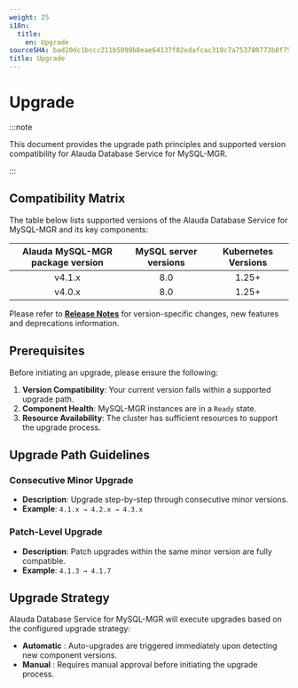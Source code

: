 ```yaml
---
weight: 25
i18n:
  title:
    en: Upgrade
sourceSHA: bad20dc1bccc211b5099b8eae64137f02edafcac310c7a753780773b0f75da9a
title: Upgrade
---
```


# Upgrade

:::note

This document provides the upgrade path principles and supported version compatibility for Alauda Database Service for MySQL-MGR.

:::


## Compatibility Matrix

The table below lists supported versions of the Alauda Database Service for MySQL-MGR and its key components:

| Alauda MySQL-MGR package version |  MySQL server versions  | Kubernetes Versions |
|:------------------------:|:------------------------------:|:-------------------:|
| v4.1.x                   | 8.0                 | 1.25+               |
| v4.0.x                   | 8.0                 | 1.25+               |

Please refer to **[Release Notes](./release_notes.mdx)** for version-specific changes, new features and deprecations information.

## Prerequisites

Before initiating an upgrade, please ensure the following:

1. **Version Compatibility**: Your current version falls within a supported upgrade path.
2. **Component Health**: MySQL-MGR instances are in a `Ready` state.
3. **Resource Availability**: The cluster has sufficient resources to support the upgrade process.

## Upgrade Path Guidelines

### Consecutive Minor Upgrade
- **Description**: Upgrade step-by-step through consecutive minor versions.
- **Example**: `4.1.x → 4.2.x → 4.3.x`

### Patch-Level Upgrade
- **Description**: Patch upgrades within the same minor version are fully compatible.
- **Example**: `4.1.3 → 4.1.7`


## Upgrade Strategy

Alauda Database Service for MySQL-MGR will execute upgrades based on the configured upgrade strategy:
- **Automatic** : Auto-upgrades are triggered immediately upon detecting new component versions.
- **Manual** : Requires manual approval before initiating the upgrade process.

